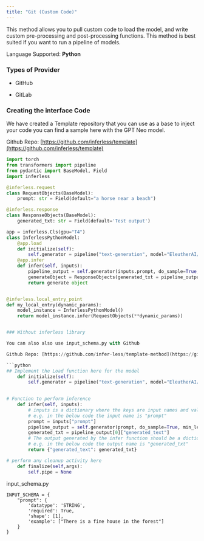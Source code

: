 ```yaml
---
title: "Git (Custom Code)"
---
```


This method allows you to pull custom code to load the model, and write custom pre-processing and post-processing functions. This method is best suited if you want to run a pipeline of models. 

Language Supported: **Python** 

### Types of Provider 

* GitHub

* GitLab

### Creating the interface Code 

We have created a Template repository that you can use as a base to inject your code you can find a sample here with the GPT Neo model. 

Github Repo: [https://github.com/inferless/template](https://github.com/inferless/template)


```python
import torch
from transformers import pipeline
from pydantic import BaseModel, Field
import inferless

@inferless.request
class RequestObjects(BaseModel):
    prompt: str = Field(default="a horse near a beach")

@inferless.response
class ResponseObjects(BaseModel):
    generated_txt: str = Field(default='Test output')

app = inferless.Cls(gpu="T4")
class InferlessPythonModel:
    @app.load
    def initialize(self):
        self.generator = pipeline("text-generation", model="EleutherAI/gpt-neo-125M",device=0)
    @app.infer
    def infer(self, inputs):
        pipeline_output = self.generator(inputs.prompt, do_sample=True, min_length=128)
        generateObject = ResponseObjects(generated_txt = pipeline_output[0]["generated_text"])
        return generate object


@inferless.local_entry_point
def my_local_entry(dynamic_params):
    model_instance = InferlessPythonModel()
    return model_instance.infer(RequestObjects(**dynamic_params))


### Without inferless library 

You can also also use input_schema.py with Github 

Github Repo: [https://github.com/infer-less/template-method](https://github.com/infer-less/template-method)

```python
## Implement the Load function here for the model 
    def initialize(self):
        self.generator = pipeline("text-generation", model="EleutherAI/gpt-neo-125M",device=0)

    
# Function to perform inference 
    def infer(self, inputs):
        # inputs is a dictionary where the keys are input names and values are actual input data
        # e.g. in the below code the input name is "prompt"
        prompt = inputs["prompt"]
        pipeline_output = self.generator(prompt, do_sample=True, min_length=20)
        generated_txt = pipeline_output[0]["generated_text"]
        # The output generated by the infer function should be a dictionary where keys are output names and values are actual output data
        # e.g. in the below code the output name is "generated_txt"
        return {"generated_text": generated_txt}

# perform any cleanup activity here
    def finalize(self,args):
        self.pipe = None
```

input\_schema.py 

```input_schema
INPUT_SCHEMA = {
    "prompt": {
        'datatype': 'STRING',
        'required': True,
        'shape': [1],
        'example': ["There is a fine house in the forest"]
    }
}
```











